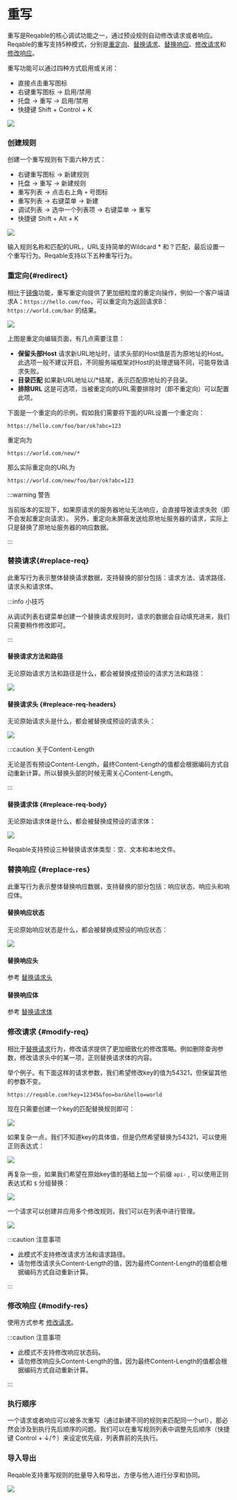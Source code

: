 # 重写


重写是Reqable的核心调试功能之一，通过预设规则自动修改请求或者响应。Reqable的重写支持5种模式，分别是[重定向](#redirect)、[替换请求](#replace-req)、[替换响应](#replace-res)、[修改请求](#modify-req)和[修改响应](#modify-res)。

重写功能可以通过四种方式启用或关闭：
- 直接点击重写图标
- 右键重写图标 -> 启用/禁用
- 托盘 -> 重写 -> 启用/禁用
- 快捷键 <Shortcut>Shift + Control + K</Shortcut>

![](arts/rewrite_01.png)

### 创建规则

创建一个重写规则有下面六种方式：
- 右键重写图标 -> 新建规则
- 托盘 -> 重写 -> 新建规则
- 重写列表 -> 点击右上角 `+` 号图标
- 重写列表 -> 右键菜单 -> 新建
- 调试列表 -> 选中一个列表项 -> 右键菜单 -> 重写
- 快捷键 <Shortcut>Shift + Alt + K</Shortcut>

![](arts/rewrite_02.png)

输入规则名称和匹配的URL，URL支持简单的Wildcard * 和 ? 匹配，最后设置一个重写行为。Reqable支持以下五种重写行为。

### 重定向{#redirect}

相比于[镜像](mirror)功能，重写重定向提供了更加细粒度的重定向操作，例如一个客户端请求A：`https://hello.com/foo`，可以重定向为返回请求B：`https://world.com/bar` 的结果。

![](arts/rewrite_12.png)

上图是重定向编辑页面，有几点需要注意：
- **保留头部Host** 请求新URL地址时，请求头部的Host值是否为原地址的Host。此选项一般不建议开启，不同服务端框架对Host的处理逻辑不同，可能导致请求失败。
- **目录匹配** 如果新URL地址以/*结尾，表示匹配原地址的子目录。
- **排除URL** 这是可选项，当被重定向的URL需要排除时（即不重定向）可以配置此项。

下面是一个重定向的示例，假如我们需要将下面的URL设置一个重定向：
```
https://hello.com/foo/bar/ok?abc=123
```
重定向为 
```
https://world.com/new/*
```
那么实际重定向的URL为 
```
https://world.com/new/foo/bar/ok?abc=123
```
:::warning 警告

当前版本的实现下，如果原请求的服务器地址无法响应，会直接导致请求失败（即不会发起重定向请求）。
另外，重定向未屏蔽发送给原地址服务器的请求，实际上只是替换了原地址服务器的响应数据。

:::

### 替换请求{#replace-req}

此重写行为表示整体替换请求数据，支持替换的部分包括：请求方法、请求路径、请求头和请求体。

:::info 小技巧

从调试列表右键菜单创建一个替换请求规则时，请求的数据会自动填充进来，我们只需要稍作修改即可。

:::

#### 替换请求方法和路径

无论原始请求方法和路径是什么，都会被替换成预设的请求方法和路径：

![](arts/rewrite_03.png)

#### 替换请求头 {#repleace-req-headers}

无论原始请求头是什么，都会被替换成预设的请求头：

![](arts/rewrite_04.png)

:::caution 关于Content-Length

无论是否有预设Content-Length，最终Content-Length的值都会根据编码方式自动重新计算。所以替换头部的时候无需关心Content-Length。

:::

#### 替换请求体 {#repleace-req-body}

无论原始请求体是什么，都会被替换成预设的请求体：

![](arts/rewrite_05.png)

Reqable支持预设三种替换请求体类型：空、文本和本地文件。

### 替换响应 {#replace-res}

此重写行为表示整体替换响应数据，支持替换的部分包括：响应状态、响应头和响应体。

#### 替换响应状态

无论原始响应状态是什么，都会被替换成预设的响应状态：

![](arts/rewrite_06.png)

#### 替换响应头

参考 [替换请求头](#repleace-req-headers)

#### 替换响应体

参考 [替换请求体](#repleace-req-body)

### 修改请求 {#modify-req}

相比于[替换请求](#replace-req)行为，修改请求提供了更加细致化的修改策略。例如删除查询参数，修改请求头中的某一项，正则替换请求体的内容。

举个例子。有下面这样的请求参数，我们希望修改key的值为54321，但保留其他的参数不变。

```url
https://reqable.com?key=12345&foo=bar&hello=world
```

现在只需要创建一个key的匹配替换规则即可：

![](arts/rewrite_07.png)

如果复杂一点，我们不知道key的具体值，但是仍然希望替换为54321，可以使用正则表达式：

![](arts/rewrite_08.png)

再复杂一些，如果我们希望在原始key值的基础上加一个前缀 `api-` , 可以使用正则表达式和 `$` 分组替换：

![](arts/rewrite_09.png)

一个请求可以创建并应用多个修改规则，我们可以在列表中进行管理。

![](arts/rewrite_10.png)

:::caution 注意事项

- 此模式不支持修改请求方法和请求路径。
- 请勿修改请求头Content-Length的值，因为最终Content-Length的值都会根据编码方式自动重新计算。

:::

### 修改响应 {#modify-res}

使用方式参考 [修改请求](#modify-req)。

:::caution 注意事项

- 此模式不支持修改响应状态码。
- 请勿修改响应头Content-Length的值，因为最终Content-Length的值都会根据编码方式自动重新计算。

:::

### 执行顺序

一个请求或者响应可以被多次重写（通过新建不同的规则来匹配同一个url），那必然会涉及到执行先后顺序的问题。我们可以在重写规则列表中调整先后顺序（快捷键 <Shortcut>Control + ↓/↑</Shortcut>）来设定优先级，列表靠前的先执行。

### 导入导出

Reqable支持重写规则的批量导入和导出，方便与他人进行分享和协同。

![](arts/rewrite_11.png)